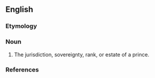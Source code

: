 ==English==

===Etymology===
{{suffix|prince|dom}}

===Noun===
{{en-noun}}

# The jurisdiction, sovereignty, rank, or estate of a prince. 

===References===
{{1913}}